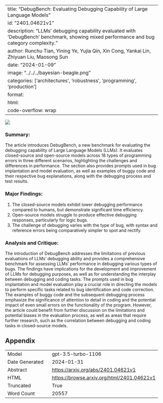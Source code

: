 
---
title: "DebugBench: Evaluating Debugging Capability of Large Language Models"
id: "2401.04621v1"
description: "LLMs' debugging capability evaluated with 'DebugBench' benchmark, showing mixed performance and bug category complexity."
author: Runchu Tian, Yining Ye, Yujia Qin, Xin Cong, Yankai Lin, Zhiyuan Liu, Maosong Sun
date: "2024-01-09"
image: "../../../bayesian-beagle.png"
categories: ['architectures', 'robustness', 'programming', 'production']
format:
  html:
    code-overflow: wrap
---

![](None)

### Summary:

The article introduces DebugBench, a new benchmark for evaluating the debugging capability of Large Language Models (LLMs). It evaluates closed-source and open-source models across 18 types of programming errors in three different scenarios, highlighting the challenges and differences in performance. The section also provides prompts used in bug implantation and model evaluation, as well as examples of buggy code and their respective bug explanations, along with the debugging process and test results.

### Major Findings:
1. The closed-source models exhibit lower debugging performance compared to humans, but demonstrate significant time efficiency.
2. Open-source models struggle to produce effective debugging responses, particularly for logic bugs.
3. The challenge of debugging varies with the type of bug, with syntax and reference errors being comparatively simpler to spot and rectify.

### Analysis and Critique:
The introduction of DebugBench addresses the limitations of previous evaluations of LLMs' debugging ability and provides a comprehensive benchmark for assessing LLMs' performance in debugging various types of bugs. The findings have implications for the development and improvement of LLMs for debugging purposes, as well as for understanding the interplay between debugging and coding tasks. The prompts used in bug implantation and model evaluation play a crucial role in directing the models to perform specific tasks related to bug identification and code correction. The examples of buggy code and the subsequent debugging process emphasize the significance of attention to detail in coding and the potential impact of even small errors on the functionality of the program. However, the article could benefit from further discussion on the limitations and potential biases in the evaluation process, as well as areas that require further research, such as the correlation between debugging and coding tasks in closed-source models.

## Appendix

|          |          |
|----------|----------|
| Model     | gpt-3.5-turbo-1106       |
| Date Generated     | 2024-01-31       |
| Abstract | [https://arxiv.org/abs/2401.04621v1](https://arxiv.org/abs/2401.04621v1)        |
| HTML     | [https://browse.arxiv.org/html/2401.04621v1](https://browse.arxiv.org/html/2401.04621v1)       |
| Truncated       | True       |
| Word Count       | 20557       |